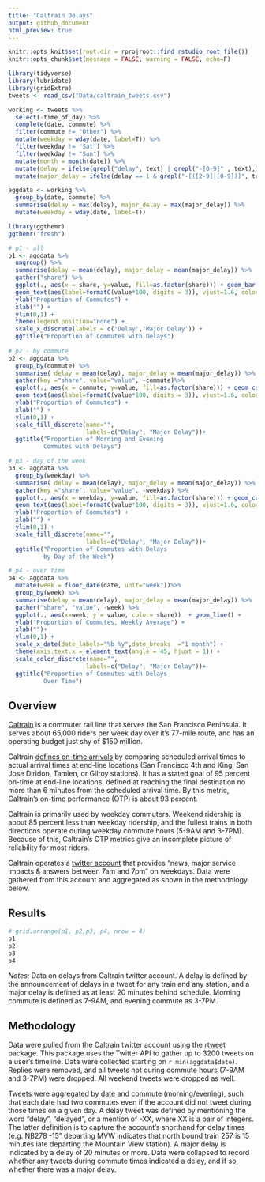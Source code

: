 ```yaml
---
title: "Caltrain Delays"
output: github_document
html_preview: true
---
```



```r

knitr::opts_knit$set(root.dir = rprojroot::find_rstudio_root_file())
knitr::opts_chunk$set(message = FALSE, warning = FALSE, echo=F)

```



```r

library(tidyverse)
library(lubridate)
library(gridExtra)
tweets <- read_csv("Data/caltrain_tweets.csv") 

working <- tweets %>% 
  select(-time_of_day) %>% 
  complete(date, commute) %>% 
  filter(commute != "Other") %>% 
  mutate(weekday = wday(date, label=T)) %>%
  filter(weekday != "Sat") %>% 
  filter(weekday != "Sun") %>% 
  mutate(month = month(date)) %>% 
  mutate(delay = ifelse(grepl("delay", text) | grepl("-[0-9]" , text),1,0)) %>%   # to account for the -XX" thing they do
  mutate(major_delay = ifelse(delay == 1 & grepl("-[([2-9]|[0-9])]", text),1,0))  # >20 minutes

aggdata <- working %>% 
  group_by(date, commute) %>% 
  summarise(delay = max(delay), major_delay = max(major_delay)) %>% 
  mutate(weekday = wday(date, label=T)) 

```

```r
library(ggthemr)
ggthemr("fresh")

# p1 - all
p1 <- aggdata %>% 
  ungroup() %>% 
  summarise(delay = mean(delay), major_delay = mean(major_delay)) %>%
  gather("share") %>% 
  ggplot(., aes(x = share, y=value, fill=as.factor(share))) + geom_bar(stat="identity", width = .5) +
  geom_text(aes(label=formatC(value*100, digits = 3)), vjust=1.6, color="white", size=3.5)+
  ylab("Proportion of Commutes") +
  xlab("") +
  ylim(0,1) +
  theme(legend.position="none") +
  scale_x_discrete(labels = c('Delay','Major Delay')) +
  ggtitle("Proportion of Commutes with Delays")
  
# p2 - by commute
p2 <- aggdata %>% 
  group_by(commute) %>% 
  summarise( delay = mean(delay), major_delay = mean(major_delay)) %>%
  gather(key ="share", value="value", -commute)%>% 
  ggplot(., aes(x = commute, y=value, fill=as.factor(share))) + geom_col( width = .6, position = "dodge2") +
  geom_text(aes(label=formatC(value*100, digits = 3)), vjust=1.6, color="white", size=3.5,   position = position_dodge2(width = .6)) +
  ylab("Proportion of Commutes") +
  xlab("") +
  ylim(0,1) +
  scale_fill_discrete(name="",
                      labels=c("Delay", "Major Delay"))+
  ggtitle("Proportion of Morning and Evening 
          Commutes with Delays")

# p3 - day of the week
p3 <- aggdata %>% 
  group_by(weekday) %>% 
  summarise( delay = mean(delay), major_delay = mean(major_delay)) %>%
  gather(key ="share", value="value", -weekday) %>%
  ggplot(., aes(x = weekday, y=value, fill=as.factor(share))) + geom_col( width = .9, position = "dodge2") +
  geom_text(aes(label=formatC(value*100, digits = 3)), vjust=1.6, color="white", size=2,   position = position_dodge2(width = .9)) +
  ylab("Proportion of Commutes") +
  xlab("") +
  ylim(0,1) +
  scale_fill_discrete(name="",
                      labels=c("Delay", "Major Delay"))+
  ggtitle("Proportion of Commutes with Delays 
          by Day of the Week")

# p4 - over time
p4 <- aggdata %>% 
  mutate(week = floor_date(date, unit="week"))%>% 
  group_by(week) %>% 
  summarise(delay = mean(delay), major_delay = mean(major_delay)) %>% 
  gather("share", "value", -week) %>% 
  ggplot(., aes(x=week, y = value, color= share))  + geom_line() +
  ylab("Proportion of Commutes, Weekly Average") +
  xlab("")+
  ylim(0,1) +
  scale_x_date(date_labels="%b %y",date_breaks  ="1 month") +
  theme(axis.text.x = element_text(angle = 45, hjust = 1)) +
  scale_color_discrete(name="",
                      labels=c("Delay", "Major Delay"))+
  ggtitle("Proportion of Commutes with Delays
          Over Time")
```


## Overview

[Caltrain](http://caltrain.com) is a commuter rail line that serves the San Francisco Peninsula. It serves about 65,000 riders per week day over it's 77-mile route, and has an operating budget just shy of $150 million. 

Caltrain [defines on-time arrivals](http://www.caltrain.com/Assets/__Agendas+and+Minutes/JPB/2018/2018-12-06+Rail+Safety+Presentation.pdf) by comparing scheduled arrival times to actual arrival times at end-line locations (San Francisco 4th and King, San Jose Diridon, Tamien, or Gilroy stations). It has a stated goal of 95 percent on-time at end-line locations, defined at reaching the final destination no more than 6 minutes from the scheduled arrival time. By this metric, Caltrain's on-time performance (OTP) is about 93 percent. 

Caltrain is primarily used by weekday commuters. Weekend ridership is about 85 percent less than weekday ridership, and the fullest trains in both directions operate during weekday commute hours (5-9AM and 3-7PM). Because of this, Caltrain's OTP metrics give an incomplete picture of reliability for most riders.

Caltrain operates a [twitter account](https://twitter.com/Caltrain) that provides "news, major service impacts & answers between 7am and 7pm" on weekdays. Data were gathered from this account and aggregated as shown in the methodology below.

## Results

```r
# grid.arrange(p1, p2,p3, p4, nrow = 4)
p1
p2
p3
p4


```

<em>Notes:</em> Data on delays from Caltrain twitter account. A delay is defined by the announcement of delays in a tweet for any train and any station, and a major delay is defined as at least 20 minutes behind schedule. Morning commute is defined as 7-9AM, and evening commute as 3-7PM.

## Methodology

Data were pulled from the Caltrain twitter account using the [rtweet](https://rtweet.info/index.html) package. This package uses the Twitter API to gather up to 3200 tweets on a user's timeline. Data were collected starting on `r min(aggdata$date)`. Replies were removed, and all tweets not during commute hours (7-9AM and 3-7PM) were dropped. All weekend tweets were dropped as well.

Tweets were aggregated by date and commute (morning/evening), such that each date had two commutes even if the account did not tweet during those times on a given day. A delay tweet was defined by mentioning the word "delay", "delayed", or a mention of -XX, where XX is a pair of integers. The latter definition is to capture the account's shorthand for delay times (e.g. NB278 -15" departing MVW indicates that north bound train 257 is 15 minutes late departing the Mountain View station). A major delay is indicated by a delay of 20 minutes or more. Data were collapsed to record whether any tweets during commute times indicated a delay, and if so, whether there was a major delay.




